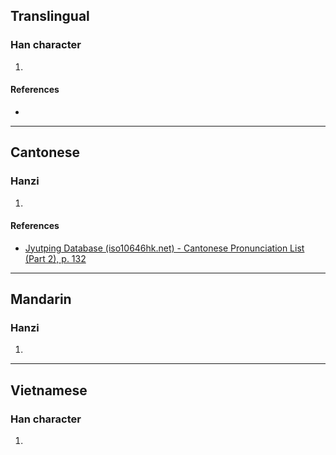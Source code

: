 {{character info/new}}
==Translingual==

===Han character===
{{Han char|rn=75|rad=木|as=12|sn=16|four=|canj=DMUA|ids=⿰木朁}}

# {{defn|Han|sort=木12}}

====References====
* {{Han ref|kx=0555.110|dkj=15595|dj=0944.040|hdz=21290.070|uh=6A6C|ud=27244}}

----

==Cantonese==

===Hanzi===
{{yue-hanzi|jyut=[[cim4]]|y=chim4}}

# {{defn|lang=yue|sort=木12}}

====References====
*[http://www.iso10646hk.net/jp/document/download.jsp Jyutping Database (iso10646hk.net) - Cantonese Pronunciation List (Part 2), p. 132]

----

==Mandarin==

===Hanzi===
{{cmn-hanzi|pin=[[qián]] ([[qian2]])|wg=ch'ien<sup>2</sup>}}

# {{defn|lang=cmn|sort=木12}}

----

==Vietnamese==

===Han character===
{{vi-readings|rs=木12| hanviet = trắm}}

# {{defn|lang=vi|sort=木12}}